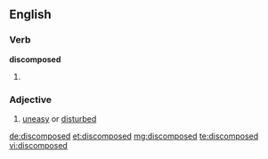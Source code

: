 ==English==

===Verb===
'''discomposed'''

# {{past of|[[discompose]]}}

===Adjective===
{{en-adj}}

# [[uneasy]] or [[disturbed]]

[[de:discomposed]]
[[et:discomposed]]
[[mg:discomposed]]
[[te:discomposed]]
[[vi:discomposed]]